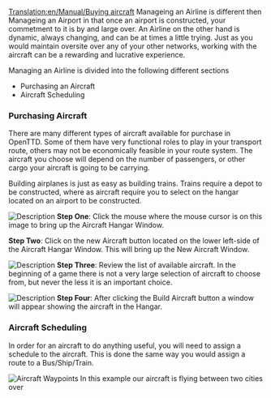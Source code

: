[[Translation:en/Manual/Buying aircraft]]
Manageing an Airline is different then Manageing an Airport in that once an airport is constructed, your commetment to it is by and large over.  An Airline on the other hand is dynamic, always changing, and can be at times a little trying.  Just as you would maintain oversite over any of your other networks, working with the aircraft can be a rewarding and lucrative experience.


Managing an Airline is divided into the following different sections

*Purchasing an Aircraft
*Aircraft Scheduling


=== Purchasing Aircraft ===

There are many different types of aircraft available for purchase in OpenTTD. Some of them have very functional roles to play in your transport route, others may not be economically feasible in your route system.  The aircraft you choose will depend on the number of passengers, or other cargo your aircraft is going to be carrying.


Building airplanes is just as easy as building trains.  Trains require a depot to be constructed, where as aircraft require you to select on the hangar located on an airport to be constructed.



[[File:en/Manual/Step1aircraft.png|thumb|Description]]
'''Step One''': Click the mouse where the mouse cursor is on this image to bring up the Aircraft Hangar Window.

'''Step Two''': Click on the new Aircraft button located on the lower left-side of the Aircraft Hangar Window. This will bring up the New Aircraft Window.

[[File:en/Manual/Step3aircraft.png|thumb|Description]]
'''Step Three''': Review the list of available aircraft.  In the beginning of a game there is not a very large selection of aircraft to choose from, but never the less it is an important choice.

[[File:en/Manual/Step4aircraft.png|thumb|Description]]
'''Step Four''': After clicking the Build Aircraft button a window will appear showing the aircraft in the Hangar.










=== Aircraft Scheduling ===

In order for an aircraft to do anything useful, you will need to assign a schedule to the aircraft.  This is done the same way you would assign a route to a Bus/Ship/Train.

[[File:en/Waypointaircraft.png|thumb|Aircraft Waypoints]]
In this example our aircraft is flying between two cities over